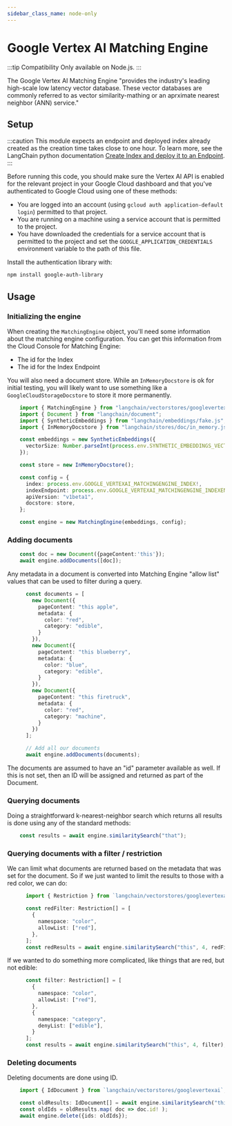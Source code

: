 ```yaml
---
sidebar_class_name: node-only
---
```



# Google Vertex AI Matching Engine

:::tip Compatibility
Only available on Node.js.
:::

The Google Vertex AI Matching Engine "provides the industry's leading high-scale
low latency vector database. These vector databases are commonly referred
to as vector similarity-mathing or an aprximate nearest neighbor (ANN) service."

## Setup

:::caution
This module expects an endpoint and deployed index already created as the
creation time takes close to one hour. To learn more, see the LangChain python
documentation [Create Index and deploy it to an Endpoint](https://python.langchain.com/docs/integrations/vectorstores/matchingengine#create-index-and-deploy-it-to-an-endpoint).
:::

Before running this code, you should make sure the Vertex AI API is
enabled for the relevant project in your Google Cloud dashboard and that you've authenticated to
Google Cloud using one of these methods:

- You are logged into an account (using `gcloud auth application-default login`)
  permitted to that project.
- You are running on a machine using a service account that is permitted
  to the project.
- You have downloaded the credentials for a service account that is permitted
  to the project and set the `GOOGLE_APPLICATION_CREDENTIALS` environment
  variable to the path of this file.

Install the authentication library with:

```bash npm2yarn
npm install google-auth-library
```

## Usage

### Initializing the engine

When creating the `MatchingEngine` object, you'll need some information about
the matching engine configuration. You can get this information from the Cloud Console
for Matching Engine:

- The id for the Index
- The id for the Index Endpoint

You will also need a document store. While an `InMemoryDocstore` is ok for
initial testing, you will likely want to use something like a
`GoogleCloudStorageDocstore` to store it more permanently.

```typescript
    import { MatchingEngine } from "langchain/vectorstores/googlevertexai";
    import { Document } from "langchain/document";
    import { SyntheticEmbeddings } from "langchain/embeddings/fake.js";
    import { InMemoryDocstore } from "langchain/stores/doc/in_memory.js";

    const embeddings = new SyntheticEmbeddings({
      vectorSize: Number.parseInt(process.env.SYNTHETIC_EMBEDDINGS_VECTOR_SIZE ?? "768", 10)
    });

    const store = new InMemoryDocstore();

    const config = {
      index: process.env.GOOGLE_VERTEXAI_MATCHINGENGINE_INDEX!,
      indexEndpoint: process.env.GOOGLE_VERTEXAI_MATCHINGENGINE_INDEXENDPOINT!,
      apiVersion: "v1beta1",
      docstore: store,
    };

    const engine = new MatchingEngine(embeddings, config);
```

### Adding documents

```typescript
    const doc = new Document({pageContent:'this'});
    await engine.addDocuments([doc]);
```

Any metadata in a document is converted into Matching Engine "allow list" values
that can be used to filter during a query.

```typescript
      const documents = [
        new Document({
          pageContent: "this apple",
          metadata: {
            color: "red",
            category: "edible",
          }
        }),
        new Document({
          pageContent: "this blueberry",
          metadata: {
            color: "blue",
            category: "edible",
          }
        }),
        new Document({
          pageContent: "this firetruck",
          metadata: {
            color: "red",
            category: "machine",
          }
        })
      ];

      // Add all our documents
      await engine.addDocuments(documents);
```

The documents are assumed to have an "id" parameter available as well. If this
is not set, then an ID will be assigned and returned as part of the Document.

### Querying documents

Doing a straightforward k-nearest-neighbor search which returns all results
is done using any of the standard methods:

```typescript
    const results = await engine.similaritySearch("that");
```

### Querying documents with a filter / restriction

We can limit what documents are returned based on the metadata that was
set for the document. So if we just wanted to limit the results to those
with a red color, we can do:

```typescript
      import { Restriction } from `langchain/vectorstores/googlevertexai`;

      const redFilter: Restriction[] = [
        {
          namespace: "color",
          allowList: ["red"],
        },
      ];
      const redResults = await engine.similaritySearch("this", 4, redFilter);
```

If we wanted to do something more complicated, like things that are red,
but not edible:

```typescript
      const filter: Restriction[] = [
        {
          namespace: "color",
          allowList: ["red"],
        },
        {
          namespace: "category",
          denyList: ["edible"],
        }
      ];
      const results = await engine.similaritySearch("this", 4, filter);
```

### Deleting documents

Deleting documents are done using ID.

```typescript
    import { IdDocument } from `langchain/vectorstores/googlevertexai`;

    const oldResults: IdDocument[] = await engine.similaritySearch("this", 10);
    const oldIds = oldResults.map( doc => doc.id! );
    await engine.delete({ids: oldIds});
```
